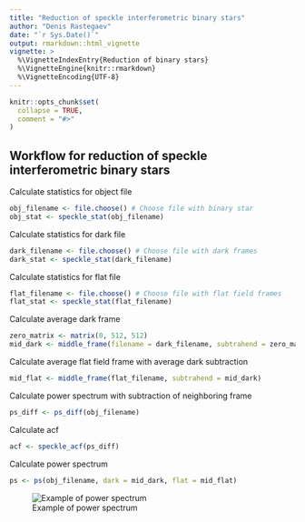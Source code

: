 ```yaml
---
title: "Reduction of speckle interferometric binary stars"
author: "Denis Rastegaev"
date: "`r Sys.Date()`"
output: rmarkdown::html_vignette
vignette: >
  %\VignetteIndexEntry{Reduction of binary stars}
  %\VignetteEngine{knitr::rmarkdown}
  %\VignetteEncoding{UTF-8}
---
```


```r
knitr::opts_chunk$set(
  collapse = TRUE,
  comment = "#>"
)
```

## Workflow for reduction of speckle interferometric binary stars

Calculate statistics for object file
```r
obj_filename <- file.choose() # Choose file with binary star
obj_stat <- speckle_stat(obj_filename)
```

Calculate statistics for dark file
```r
dark_filename <- file.choose() # Choose file with dark frames
dark_stat <- speckle_stat(dark_filename)
```

Calculate statistics for flat file
```r
flat_filename <- file.choose() # Choose file with flat field frames
flat_stat <- speckle_stat(flat_filename)
```

Calculate average dark frame
```r
zero_matrix <- matrix(0, 512, 512)
mid_dark <- middle_frame(filename = dark_filename, subtrahend = zero_matrix)
```

Calculate average flat field frame with average dark subtraction
```r
mid_flat <- middle_frame(flat_filename, subtrahend = mid_dark)
```

Calculate power spectrum with subtraction of neighboring frame
```r
ps_diff <- ps_diff(obj_filename)
```

Calculate acf
```r
acf <- speckle_acf(ps_diff)
```

Calculate power spectrum
```r
ps <- ps(obj_filename, dark = mid_dark, flat = mid_flat)
```

![Example of power spectrum](Power_spectrum.png)

